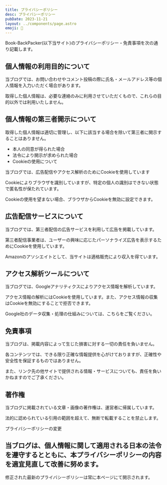 ```yaml
---
title: プライバシーポリシー
desc: プライバシーポリシー
pubDate: 2023-11-21
layout: ../components/page.astro
emoji: 📜
---
```

Book-BackPacker(以下当サイト)のプライバシーポリシー・免責事項を次の通り記載します。

## 個人情報の利用目的について

当ブログでは、お問い合わせやコメント投稿の際に氏名・メールアドレス等の個人情報を入力いただく場合があります。

取得した個人情報は、必要な連絡のみに利用させていただくもので、これらの目的以外では利用いたしません。

## 個人情報の第三者開示について

取得した個人情報は適切に管理し、以下に該当する場合を除いて第三者に開示することはありません。

- 本人の同意が得られた場合
- 法令により開示が求められた場合
- Cookieの使用について

当ブログでは、広告配信やアクセス解析のためにCookieを使用しています

Cookieによりブラウザを識別していますが、特定の個人の識別はできない状態で匿名性が保たれています。

Cookieの使用を望まない場合、ブラウザからCookieを無効に設定できます。

## 広告配信サービスについて

当ブログでは、第三者配信の広告サービスを利用して広告を掲載しています。

第三者配信事業者は、ユーザーの興味に応じたパーソナライズ広告を表示するためにCookieを使用しています。

Amazonのアソシエイトとして、当サイトは適格販売により収入を得ています。

## アクセス解析ツールについて

当ブログでは、Googleアナリティクスによりアクセス情報を解析しています。

アクセス情報の解析にはCookieを使用しています。また、アクセス情報の収集はCookieを無効にすることで拒否できます。

Google社のデータ収集・処理の仕組みについては、こちらをご覧ください。

## 免責事項

当ブログは、掲載内容によって生じた損害に対する一切の責任を負いません。

各コンテンツでは、できる限り正確な情報提供を心がけておりますが、正確性や安全性を保証するものではありません。

また、リンク先の他サイトで提供される情報・サービスについても、責任を負いかねますのでご了承ください。

## 著作権

当ブログに掲載されている文章・画像の著作権は、運営者に帰属しています。

法的に認められている引用の範囲を超えて、無断で転載することを禁止します。

プライバシーポリシーの変更

## 当ブログは、個人情報に関して適用される日本の法令を遵守するとともに、本プライバシーポリシーの内容を適宜見直して改善に努めます。

修正された最新のプライバシーポリシーは常に本ページにて開示されます。
